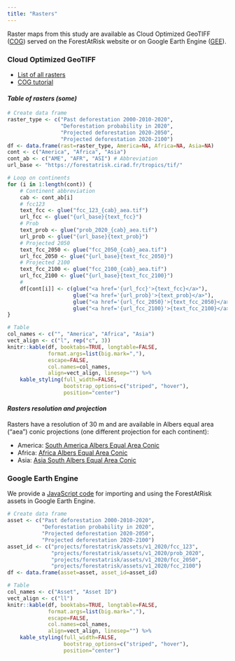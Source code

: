 ```yaml
---
title: "Rasters"
---
```


Raster maps from this study are available as Cloud Optimized GeoTIFF ([COG](https://www.cogeo.org/)) served on the ForestAtRisk website or on Google Earth Engine ([GEE](https://earthengine.google.com/)). 

### Cloud Optimized GeoTIFF

- [List of all rasters](https://forestatrisk.cirad.fr/tropics/tif/)
- [COG tutorial](https://forestatrisk.cirad.fr/notebooks/cog.html)

#### _Table of rasters (some)_

```r
# Create data frame
raster_type <- c("Past deforestation 2000-2010-2020",
				 "Deforestation probability in 2020",
				 "Projected deforestation 2020-2050",
				 "Projected deforestation 2020-2100")
df <- data.frame(rast=raster_type, America=NA, Africa=NA, Asia=NA)
cont <- c("America", "Africa", "Asia")
cont_ab <- c("AME", "AFR", "ASI") # Abbreviation
url_base <- "https://forestatrisk.cirad.fr/tropics/tif/"

# Loop on continents
for (i in 1:length(cont)) {
	# Continent abbreviation
	cab <- cont_ab[i]
	# fcc123
	text_fcc <- glue("fcc_123_{cab}_aea.tif")
	url_fcc <- glue("{url_base}{text_fcc}")	
	# Prob
	text_prob <- glue("prob_2020_{cab}_aea.tif")
	url_prob <- glue("{url_base}{text_prob}")
	# Projected 2050
	text_fcc_2050 <- glue("fcc_2050_{cab}_aea.tif")
	url_fcc_2050 <- glue("{url_base}{text_fcc_2050}")
	# Projected 2100
	text_fcc_2100 <- glue("fcc_2100_{cab}_aea.tif")
	url_fcc_2100 <- glue("{url_base}{text_fcc_2100}")
	# 
	df[cont[i]] <- c(glue("<a href='{url_fcc}'>{text_fcc}</a>"),
					 glue("<a href='{url_prob}'>{text_prob}</a>"),
					 glue("<a href='{url_fcc_2050}'>{text_fcc_2050}</a>"),
					 glue("<a href='{url_fcc_2100}'>{text_fcc_2100}</a>"))
}

# Table
col_names <- c("", "America", "Africa", "Asia")
vect_align <- c("l", rep("c", 3))
knitr::kable(df, booktabs=TRUE, longtable=FALSE,
			 format.args=list(big.mark=","),
			 escape=FALSE,
			 col.names=col_names,
			 align=vect_align, linesep="") %>%
	kable_styling(full_width=FALSE,
	              bootstrap_options=c("striped", "hover"),
	              position="center")
```

#### _Rasters resolution and projection_

Rasters have a resolution of 30 m and are available in Albers equal area ("aea") conic projections (one different projection for each continent):

- America: [South America Albers Equal Area Conic](https://epsg.io/102033)
- Africa: [Africa Albers Equal Area Conic](https://epsg.io/102022)
- Asia: [Asia South Albers Equal Area Conic](https://epsg.io/102028)

### Google Earth Engine

We provide a [JavaScript code](https://code.earthengine.google.com/d10bacab3bf0994097c37678e8098e7d) for importing and using the ForestAtRisk assets in Google Earth Engine.

```r
# Create data frame
asset <- c("Past deforestation 2000-2010-2020",
           "Deforestation probability in 2020",
           "Projected deforestation 2020-2050",
           "Projected deforestation 2020-2100")
asset_id <- c("projects/forestatrisk/assets/v1_2020/fcc_123",
              "projects/forestatrisk/assets/v1_2020/prob_2020",
              "projects/forestatrisk/assets/v1_2020/fcc_2050",
              "projects/forestatrisk/assets/v1_2020/fcc_2100")
df <- data.frame(asset=asset, asset_id=asset_id)

# Table
col_names <- c("Asset", "Asset ID")
vect_align <- c("ll")
knitr::kable(df, booktabs=TRUE, longtable=FALSE,
			 format.args=list(big.mark=","),
			 escape=FALSE,
			 col.names=col_names,
			 align=vect_align, linesep="") %>%
	kable_styling(full_width=FALSE,
	              bootstrap_options=c("striped", "hover"),
	              position="center")
```
